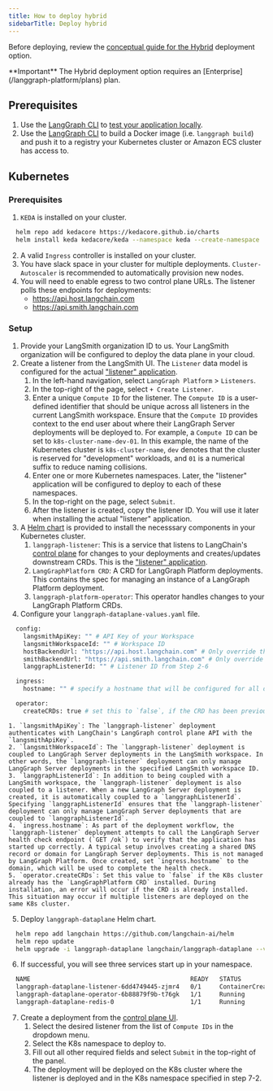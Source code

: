 ```yaml
---
title: How to deploy hybrid
sidebarTitle: Deploy hybrid
---
```

Before deploying, review the [conceptual guide for the Hybrid](/langgraph-platform/hybrid) deployment option.

<Info>
  **Important**
  The Hybrid deployment option requires an [Enterprise](/langgraph-platform/plans) plan.
</Info>

## Prerequisites

1. Use the [LangGraph CLI](/langgraph-platform/langgraph-cli) to [test your application locally](/langgraph-platform/local-server).
2. Use the [LangGraph CLI](/langgraph-platform/langgraph-cli) to build a Docker image (i.e. `langgraph build`) and push it to a registry your Kubernetes cluster or Amazon ECS cluster has access to.

## Kubernetes

### Prerequisites

1. `KEDA` is installed on your cluster.
```bash
  helm repo add kedacore https://kedacore.github.io/charts
  helm install keda kedacore/keda --namespace keda --create-namespace
```
2. A valid `Ingress` controller is installed on your cluster.
3. You have slack space in your cluster for multiple deployments. `Cluster-Autoscaler` is recommended to automatically provision new nodes.
4. You will need to enable egress to two control plane URLs. The listener polls these endpoints for deployments:
    - https://api.host.langchain.com
    - https://api.smith.langchain.com

### Setup

1. Provide your LangSmith organization ID to us. Your LangSmith organization will be configured to deploy the data plane in your cloud.
2. Create a listener from the LangSmith UI. The `Listener` data model is configured for the actual ["listener" application](./data-plane#”listener”-application).
    1. In the left-hand navigation, select `LangGraph Platform` > `Listeners`.
    2. In the top-right of the page, select `+ Create Listener`.
    3. Enter a unique `Compute ID` for the listener. The `Compute ID` is a user-defined identifier that should be unique across all listeners in the current LangSmith workspace. Ensure that the `Compute ID` provides context to the end user about where their LangGraph Server deployments will be deployed to. For example, a `Compute ID` can be set to `k8s-cluster-name-dev-01`. In this example, the name of the Kubernetes cluster is `k8s-cluster-name`, `dev` denotes that the cluster is reserved for "development" workloads, and `01` is a numerical suffix to reduce naming collisions.
    4. Enter one or more Kubernetes namespaces. Later, the "listener" application will be configured to deploy to each of these namespaces.
    5. In the top-right on the page, select `Submit`.
    6. After the listener is created, copy the listener ID. You will use it later when installing the actual "listener" application.
3. A [Helm chart](https://github.com/langchain-ai/helm/tree/main/charts/langgraph-dataplane) is provided to install the necesssary components in your Kubernetes cluster.
    1. `langgraph-listener`: This is a service that listens to LangChain's [control plane](/langgraph-platform/control-plane) for changes to your deployments and creates/updates downstream CRDs. This is the ["listener" application](./data-plane#”listener”-application).
    2. `LangGraphPlatform CRD`: A CRD for LangGraph Platform deployments. This contains the spec for managing an instance of a LangGraph Platform deployment.
    3. `langgraph-platform-operator`: This operator handles changes to your LangGraph Platform CRDs.
4. Configure your `langgraph-dataplane-values.yaml` file.
```bash
  config:
    langsmithApiKey: "" # API Key of your Workspace
    langsmithWorkspaceId: "" # Workspace ID
    hostBackendUrl: "https://api.host.langchain.com" # Only override this if on EU
    smithBackendUrl: "https://api.smith.langchain.com" # Only override this if on EU
    langgraphListenerId: "" # Listener ID from Step 2-6

  ingress:
    hostname: "" # specify a hostname that will be configured for all deployments

  operator:
    createCRDs: true # set this to `false`, if the CRD has been previously installed
```
    1. `langsmithApiKey`: The `langgraph-listener` deployment authenticates with LangChain's LangGraph control plane API with the `langsmithApiKey`.
    2. `langsmithWorkspaceId`: The `langgraph-listener` deployment is coupled to LangGraph Server deployments in the LangSmith workspace. In other words, the `langgraph-listener` deployment can only manage LangGraph Server deployments in the specified LangSmith workspace ID.
    3. `langgraphListenerId`: In addition to being coupled with a LangSmith workspace, the `langgraph-listener` deployment is also coupled to a listener. When a new LangGraph Server deployment is created, it is automatically coupled to a `langgraphListenerId`. Specifying `langgraphListenerId` ensures that the `langgraph-listener` deployment can only manage LangGraph Server deployments that are coupled to `langgraphListenerId`.
    4. `ingress.hostname`: As part of the deployment workflow, the `langgraph-listener` deployment attempts to call the LangGraph Server health check endpoint (`GET /ok`) to verify that the application has started up correctly. A typical setup involves creating a shared DNS record or domain for LangGraph Server deployments. This is not managed by LangGraph Platform. Once created, set `ingress.hostname` to the domain, which will be used to complete the health check.
    5. `operator.createCRDs`: Set this value to `false` if the K8s cluster already has the `LangGraphPlatform CRD` installed. During installation, an error will occur if the CRD is already installed. This situation may occur if multiple listeners are deployed on the same K8s cluster.
5. Deploy `langgraph-dataplane` Helm chart.
```bash
  helm repo add langchain https://github.com/langchain-ai/helm
  helm repo update
  helm upgrade -i langgraph-dataplane langchain/langgraph-dataplane --values langgraph-dataplane-values.yaml --wait --debug
```
6. If successful, you will see three services start up in your namespace.
```bash
  NAME                                            READY   STATUS              RESTARTS   AGE
  langgraph-dataplane-listener-6dd4749445-zjmr4   0/1     ContainerCreating   0          26s
  langgraph-dataplane-operator-6b88879f9b-t76gk   1/1     Running             0          26s
  langgraph-dataplane-redis-0                     1/1     Running             0          25s
```

7. Create a deployment from the [control plane UI](/langgraph-platform/control-plane#control-plane-ui).
    1. Select the desired listener from the list of `Compute IDs` in the dropdown menu.
    2. Select the K8s namespace to deploy to.
    3. Fill out all other required fields and select `Submit` in the top-right of the panel.
    4. The deployment will be deployed on the K8s cluster where the listener is deployed and in the K8s namespace specified in step 7-2.
